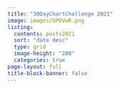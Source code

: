 ```yaml
---
title: "30DayChartChallenge 2021"
image: images/UPDVwR.png
listing: 
  contents: posts2021
  sort: "date desc"
  type: grid
  image-height: "200"
  categories: true
page-layout: full
title-block-banner: false
---
```



